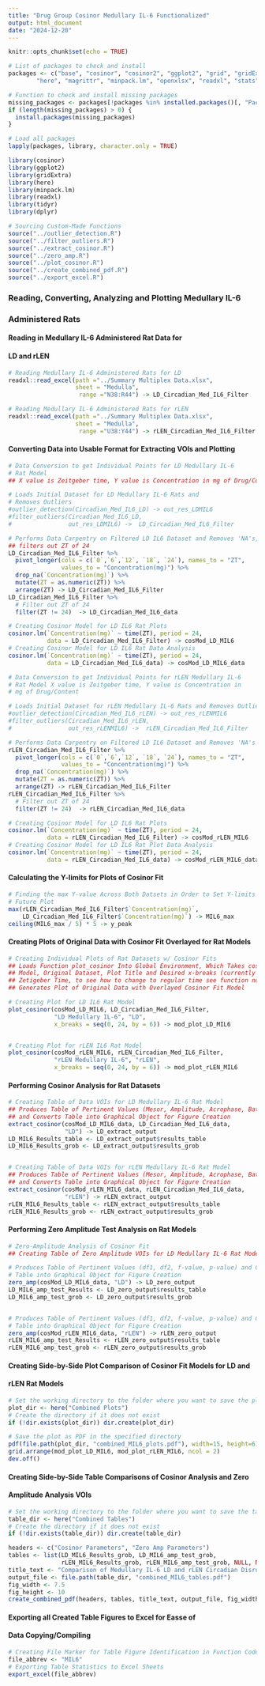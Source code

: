 ```yaml
---
title: "Drug Group Cosinor Medullary IL-6 Functionalized"
output: html_document
date: "2024-12-20"
---
```


```r
knitr::opts_chunk$set(echo = TRUE)

# List of packages to check and install
packages <- c("base", "cosinor", "cosinor2", "ggplot2", "grid", "gridExtra",
        "here", "magrittr", "minpack.lm", "openxlsx", "readxl", "stats", "tidyr", "dplyr")

# Function to check and install missing packages
missing_packages <- packages[!packages %in% installed.packages()[, "Package"]]
if (length(missing_packages) > 0) {
  install.packages(missing_packages)
}

# Load all packages
lapply(packages, library, character.only = TRUE)

library(cosinor)
library(ggplot2)
library(gridExtra)
library(here)
library(minpack.lm)
library(readxl)
library(tidyr)
library(dplyr)
```


```r
# Sourcing Custom-Made Functions
source("../outlier_detection.R")
source("../filter_outliers.R")
source("../extract_cosinor.R")
source("../zero_amp.R")
source("../plot_cosinor.R")
source("../create_combined_pdf.R")
source("../export_excel.R")
```


### Reading, Converting, Analyzing and Plotting Medullary IL-6 
### Administered Rats 
#### Reading in Medullary IL-6 Administered Rat Data for 
#### LD and rLEN
```r
# Reading Medullary IL-6 Administered Rats for LD
readxl::read_excel(path ="../Summary Multiplex Data.xlsx",
                   sheet = "Medulla",
                    range ="N38:R44") -> LD_Circadian_Med_IL6_Filter

# Reading Medullary IL-6 Administered Rats for rLEN
readxl::read_excel(path ="../Summary Multiplex Data.xlsx",
                   sheet = "Medulla",
                    range ="U38:Y44") -> rLEN_Circadian_Med_IL6_Filter
```


#### Converting Data into Usable Format for Extracting VOIs and Plotting
```r
# Data Conversion to get Individual Points for LD Medullary IL-6 
# Rat Model
## X value is Zeitgeber time, Y value is Concentration in mg of Drug/Content

# Loads Initial Dataset for LD Medullary IL-6 Rats and 
# Removes Outliers
#outlier_detection(Circadian_Med_IL6_LD) -> out_res_LDMIL6
#filter_outliers(Circadian_Med_IL6_LD, 
#                out_res_LDMIL6) ->  LD_Circadian_Med_IL6_Filter

# Performs Data Carpentry on Filtered LD IL6 Dataset and Removes 'NA's,
## filters out ZT of 24
LD_Circadian_Med_IL6_Filter %>%
  pivot_longer(cols = c(`0`,`6`,`12`, `18`, `24`), names_to = "ZT", 
               values_to = "Concentration(mg)") %>%
  drop_na(`Concentration(mg)`) %>%
  mutate(ZT = as.numeric(ZT)) %>%
  arrange(ZT) -> LD_Circadian_Med_IL6_Filter
LD_Circadian_Med_IL6_Filter %>%
  # Filter out ZT of 24
  filter(ZT != 24)  -> LD_Circadian_Med_IL6_data

# Creating Cosinor Model for LD IL6 Rat Plots
cosinor.lm(`Concentration(mg)` ~ time(ZT), period = 24,
           data = LD_Circadian_Med_IL6_Filter) -> cosMod_LD_MIL6
# Creating Cosinor Model for LD IL6 Rat Data Analysis
cosinor.lm(`Concentration(mg)` ~ time(ZT), period = 24,
           data = LD_Circadian_Med_IL6_data) -> cosMod_LD_MIL6_data
```

```r
# Data Conversion to get Individual Points for rLEN Medullary IL-6 
# Rat Model X value is Zeitgeber time, Y value is Concentration in 
# mg of Drug/Content

# Loads Initial Dataset for rLEN Medullary IL-6 Rats and Removes Outliers
#outlier_detection(Circadian_Med_IL6_rLEN) -> out_res_rLENMIL6
#filter_outliers(Circadian_Med_IL6_rLEN, 
#                out_res_rLENMIL6) ->  rLEN_Circadian_Med_IL6_Filter

# Performs Data Carpentry on Filtered LD IL6 Dataset and Removes 'NA's
rLEN_Circadian_Med_IL6_Filter %>%
  pivot_longer(cols = c(`0`,`6`,`12`, `18`, `24`), names_to = "ZT", 
               values_to = "Concentration(mg)") %>%
  drop_na(`Concentration(mg)`) %>%
  mutate(ZT = as.numeric(ZT)) %>%
  arrange(ZT) -> rLEN_Circadian_Med_IL6_Filter
rLEN_Circadian_Med_IL6_Filter %>%
  # Filter out ZT of 24
  filter(ZT != 24)  -> rLEN_Circadian_Med_IL6_data

# Creating Cosinor Model for LD IL6 Rat Plots
cosinor.lm(`Concentration(mg)` ~ time(ZT), period = 24,
           data = rLEN_Circadian_Med_IL6_Filter) -> cosMod_rLEN_MIL6
# Creating Cosinor Model for LD IL6 Rat Plot Data Analysis
cosinor.lm(`Concentration(mg)` ~ time(ZT), period = 24,
           data = rLEN_Circadian_Med_IL6_data) -> cosMod_rLEN_MIL6_data
```


#### Calculating the Y-limits for Plots of Cosinor Fit
```r
# Finding the max Y-value Across Both Datsets in Order to Set Y-limits of 
# Future Plot
max(rLEN_Circadian_Med_IL6_Filter$`Concentration(mg)`, 
    LD_Circadian_Med_IL6_Filter$`Concentration(mg)`) -> MIL6_max
ceiling(MIL6_max / 5) * 5 -> y_peak
```


#### Creating Plots of Original Data with Cosinor Fit Overlayed for Rat Models
```r
# Creating Individual Plots of Rat Datasets w/ Cosinor Fits
## Loads Function plot_cosinor Into Global Environment, Which Takes cosMod 
## Model, Original Dataset, Plot Title and Desired x-breaks (currently set for
## Zetigeber Time, to see how to change to regular time see function notes) and
## Generates Plot of Original Data with Overlayed Cosinor Fit Model

# Creating Plot for LD IL6 Rat Model
plot_cosinor(cosMod_LD_MIL6, LD_Circadian_Med_IL6_Filter, 
             "LD Medullary IL-6", "LD",
             x_breaks = seq(0, 24, by = 6)) -> mod_plot_LD_MIL6


# Creating Plot for rLEN IL6 Rat Model
plot_cosinor(cosMod_rLEN_MIL6, rLEN_Circadian_Med_IL6_Filter, 
             "rLEN Medullary IL-6", "rLEN",
             x_breaks = seq(0, 24, by = 6)) -> mod_plot_rLEN_MIL6
```


#### Performing Cosinor Analysis for Rat Datasets
```r
# Creating Table of Data VOIs for LD Medullary IL-6 Rat Model
## Produces Table of Pertinent Values (Mesor, Amplitude, Acrophase, Bathyphase)
## and Converts Table into Graphical Object for Figure Creation
extract_cosinor(cosMod_LD_MIL6_data, LD_Circadian_Med_IL6_data,
                "LD") -> LD_extract_output
LD_MIL6_Results_table <- LD_extract_output$results_table
LD_MIL6_Results_grob <- LD_extract_output$results_grob


# Creating Table of Data VOIs for rLEN Medullary IL-6 Rat Model
## Produces Table of Pertinent Values (Mesor, Amplitude, Acrophase, Bathyphase)
## and Converts Table into Graphical Object for Figure Creation
extract_cosinor(cosMod_rLEN_MIL6_data, rLEN_Circadian_Med_IL6_data,
                "rLEN") -> rLEN_extract_output
rLEN_MIL6_Results_table <- rLEN_extract_output$results_table
rLEN_MIL6_Results_grob <- rLEN_extract_output$results_grob
```


#### Performing Zero Amplitude Test Analysis on Rat Models
```r
# Zero-Amplitude Analysis of Cosinor Fit
## Creating Table of Zero Amplitude VOIs for LD Medullary IL-6 Rat Model

# Produces Table of Pertinent Values (df1, df2, f-value, p-value) and Converts 
# Table into Graphical Object for Figure Creation
zero_amp(cosMod_LD_MIL6_data, "LD") -> LD_zero_output
LD_MIL6_amp_test_Results <- LD_zero_output$results_table
LD_MIL6_amp_test_grob <- LD_zero_output$results_grob


# Produces Table of Pertinent Values (df1, df2, f-value, p-value) and Converts 
# Table into Graphical Object for Figure Creation
zero_amp(cosMod_rLEN_MIL6_data, "rLEN") -> rLEN_zero_output
rLEN_MIL6_amp_test_Results <- rLEN_zero_output$results_table
rLEN_MIL6_amp_test_grob <- rLEN_zero_output$results_grob
```


#### Creating Side-by-Side Plot Comparison of Cosinor Fit Models for LD and 
#### rLEN Rat Models
```r
# Set the working directory to the folder where you want to save the plot
plot_dir <- here("Combined Plots")
# Create the directory if it does not exist
if (!dir.exists(plot_dir)) dir.create(plot_dir)  

# Save the plot as PDF in the specified directory
pdf(file.path(plot_dir, "combined_MIL6_plots.pdf"), width=15, height=6)
grid.arrange(mod_plot_LD_MIL6, mod_plot_rLEN_MIL6, ncol = 2)
dev.off()
```


#### Creating Side-by-Side Table Comparisons of Cosinor Analysis and Zero
#### Amplitude Analysis VOIs
```r
# Set the working directory to the folder where you want to save the tables
table_dir <- here("Combined Tables")
# Create the directory if it does not exist
if (!dir.exists(table_dir)) dir.create(table_dir)  

headers <- c("Cosinor Parameters", "Zero Amp Parameters")
tables <- list(LD_MIL6_Results_grob, LD_MIL6_amp_test_grob, 
               rLEN_MIL6_Results_grob, rLEN_MIL6_amp_test_grob, NULL, NULL)
title_text <- "Comparison of Medullary IL-6 LD and rLEN Circadian Disruption Values"
output_file <- file.path(table_dir, "combined_MIL6_tables.pdf")
fig_width <- 7.5
fig_height <- 10
create_combined_pdf(headers, tables, title_text, output_file, fig_width, fig_height)
```


#### Exporting all Created Table Figures to Excel for Easse of
#### Data Copying/Compiling
```r
# Creating File Marker for Table Figure Identification in Function Code
file_abbrev <- "MIL6"
# Exporting Table Statistics to Excel Sheets
export_excel(file_abbrev)
```